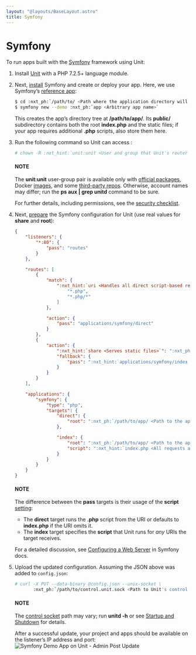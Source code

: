 ```yaml
---
layout: "@layouts/BaseLayout.astro"
title: Symfony
---
```

# Symfony

To run apps built with the [Symfony](https://symfony.com) framework using Unit:

1. Install [Unit](../installation.md#installation-precomp-pkgs) with a PHP 7.2.5+ language module.
2. Next, [install](https://symfony.com/doc/current/setup.html) Symfony and
   create or deploy your app.  Here, we use Symfony’s [reference app](https://symfony.com/doc/current/setup.html#the-symfony-demo-application):
   ```bash
   $ cd :nxt_ph:`/path/to/ <Path where the application directory will be created; use a real path in your configuration>`
   $ symfony new --demo :nxt_ph:`app <Arbitrary app name>`
   ```

   This creates the app’s directory tree at **/path/to/app/**.  Its
   **public/** subdirectory contains both the root **index.php** and
   the static files; if your app requires additional **.php** scripts, also
   store them here.
3. Run the following command so Unit can access :
   ```bash
   # chown -R :nxt_hint:`unit:unit <User and group that Unit's router runs as by default>` :nxt_ph:`/path/to/app/ <Path to the application files such as /data/www/app/; use a real path in your commands>`
   ```

   #### NOTE
   The **unit:unit** user-group pair is available only with [official
   packages](../installation.md#installation-precomp-pkgs), Docker [images](../installation.md#installation-docker), and some [third-party repos](../installation.md#installation-community-repos).  Otherwise, account names may differ; run
   the **ps aux | grep unitd** command to be sure.

   For further details, including permissions, see the [security checklist](security.md#security-apps).
4. Next, [prepare](../configuration.md#configuration-php) the Symfony configuration for Unit
   (use real values for **share** and **root**):
   ```json
   {
       "listeners": {
           "*:80": {
               "pass": "routes"
           }
       },

       "routes": [
           {
               "match": {
                   ":nxt_hint:`uri <Handles all direct script-based requests>`": [
                       "*.php",
                       "*.php/*"
                   ]
               },

               "action": {
                   "pass": "applications/symfony/direct"
               }
           },
           {
               "action": {
                   ":nxt_hint:`share <Serves static files>`": ":nxt_ph:`/path/to/app/ <Path to the application directory; use a real path in your configuration>`public$uri",
                   "fallback": {
                       "pass": ":nxt_hint:`applications/symfony/index <Uses the index.php at the root as the last resort>`"
                   }
               }
           }
       ],

       "applications": {
           "symfony": {
               "type": "php",
               "targets": {
                   "direct": {
                       "root": ":nxt_ph:`/path/to/app/ <Path to the application directory; use a real path in your configuration>`public/"
                   },

                   "index": {
                       "root": ":nxt_ph:`/path/to/app/ <Path to the application directory; use a real path in your configuration>`public/",
                       "script": ":nxt_hint:`index.php <All requests are handled by a single script>`"
                   }
               }
           }
       }
   }
   ```

   #### NOTE
   The difference between the **pass** targets is their usage of the
   **script** [setting](../configuration.md#configuration-php):
   - The **direct** target runs the **.php** script from the URI or
     defaults to **index.php** if the URI omits it.
   - The **index** target specifies the **script** that Unit runs
     for *any* URIs the target receives.

   For a detailed discussion, see [Configuring a Web Server](https://symfony.com/doc/current/setup/web_server_configuration.html) in
   Symfony docs.
5. Upload the updated configuration.  Assuming the JSON above was added to
   `config.json`:
   ```bash
   # curl -X PUT --data-binary @config.json --unix-socket \
          :nxt_ph:`/path/to/control.unit.sock <Path to Unit's control socket in your installation>` :nxt_hint:`http://localhost/config/ <Path to the config section in Unit's control API>`
   ```

   #### NOTE
   The [control socket](../controlapi.md#configuration-socket) path may vary; run
   **unitd -h** or see [Startup and Shutdown](source.md#source-startup) for details.

   After a successful update, your project and apps should be available on the
   listener’s IP address and port:
   ![Symfony Demo App on Unit - Admin Post Update](/symfony.png)
